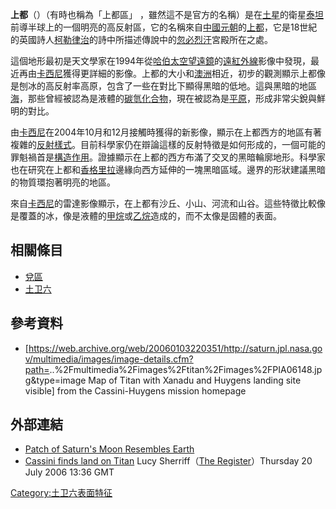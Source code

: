 {{coord|15|S|100|W|globe:titan|name=Xanadu}}
{{Infobox feature on Titan
|name=上都
|image=[[File:Titan_globe.jpg|250px]]
|caption=上都是在影像中間偏右的明亮區域。
|type=明亮的反射特徵
|latitude=15
|N_or_S=S
|longitude=100
|E_or_W=W
|diameter=3,400千米
|eponym=[[元朝|元]][[元上都|上都]]
}}

'''上都'''（{{lang-en|'''Xanadu'''}}）（有時也稱為「上都區」<!-- note to editors, Regio is not a typo, it's actually Latin -->，雖然這不是官方的名稱）是在[[土星|土星]]的衛星[[土衛六|泰坦]]前導半球上的一個明亮的高反射區，它的名稱來自[[中國|中國]][[元朝|元朝]]的[[元上都|上都]]，它是18世紀的英國詩人[[塞缪尔·泰勒·柯勒律治|柯勒律治]]的詩中所描述傳說中的[[忽必烈汗|忽必烈汗]]宮殿所在之處。

這個地形最初是天文學家在1994年從[[哈伯太空望遠鏡|哈伯太空望遠鏡]]的[[遠紅外線|遠紅外線]]影像中發現，最近再由[[卡西尼-惠更斯號|卡西尼]]獲得更詳細的影像。上都的大小和[[澳洲|澳洲]]相近，初步的觀測顯示上都像是刨冰的高反射率高原，包含了一些在對比下顯得黑暗的低地。這與黑暗的地區[[月海|海]]，那些曾經被認為是液體的[[碳氫化合物|碳氫化合物]]，現在被認為是[[平原|平原]]，形成非常尖銳與鮮明的對比。

由[[卡西尼-惠更斯號|卡西尼]]在2004年10月和12月接觸時獲得的新影像，顯示在上都西方的地區有著複雜的[[反射特徵|反射樣式]]。目前科學家仍在辯論這樣的反射特徵是如何形成的，一個可能的罪魁禍首是[[構造作用|構造作用]]。證據顯示在上都的西方布滿了交叉的黑暗輪廓地形。科學家也在研究在上都和[[香格里拉_(土衛六)|香格里拉]]邊緣向西方延伸的一塊黑暗區域。邊界的形狀建議黑暗的物質環抱著明亮的地區。

來自[[卡西尼-惠更斯號|卡西尼]]的雷達影像顯示，在上都有沙丘、小山、河流和山谷。這些特徵比較像是覆蓋的冰，像是液體的[[甲烷|甲烷]]或[[乙烷|乙烷]]造成的，而不太像是固體的表面。

== 相關條目 ==
*[[兌區|兌區]]
*[[土卫六|土卫六]]

== 參考資料 ==
* [https://web.archive.org/web/20060103220351/http://saturn.jpl.nasa.gov/multimedia/images/image-details.cfm?path=..%2Fmultimedia%2Fimages%2Ftitan%2Fimages%2FPIA06148.jpg&type=image Map of Titan with Xanadu and Huygens landing site visible] from the Cassini-Huygens mission homepage

== 外部連結 ==
* [http://www.space.com/scienceastronomy/060719_xanadu.html Patch of Saturn's Moon Resembles Earth]{{Wayback|url=http://www.space.com/scienceastronomy/060719_xanadu.html |date=20101006011043 }}
* [http://www.theregister.com/2006/07/20/titan_xanadu/ Cassini finds land on Titan]{{Wayback|url=http://www.theregister.com/2006/07/20/titan_xanadu/ |date=20201106234525 }} Lucy Sherriff（[[The_Register|The Register]]）Thursday 20 July 2006 13:36 GMT
{{土衛六}}{{crater-stub}}

[[Category:土卫六表面特征|Category:土卫六表面特征]]